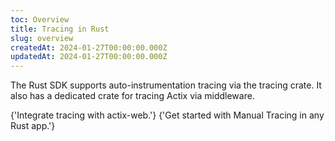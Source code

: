 ```yaml
---
toc: Overview
title: Tracing in Rust
slug: overview
createdAt: 2024-01-27T00:00:00.000Z
updatedAt: 2024-01-27T00:00:00.000Z
---
```


The Rust SDK supports auto-instrumentation tracing via the tracing crate. It also has a dedicated crate for tracing Actix via middleware.

<DocsCardGroup>
	<DocsCard title="actix-web Tracing" href="./2_actix.md">
		{'Integrate tracing with actix-web.'}
	</DocsCard>
	<DocsCard title="Manual Tracing" href="./3_manual.md">
		{'Get started with Manual Tracing in any Rust app.'}
	</DocsCard>
</DocsCardGroup>
